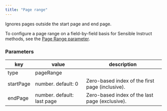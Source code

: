 ```yaml
---
title: "Page range"
---
```


Ignores pages outside the start page and end page.

To configure a page range on a field-by-field basis for Sensible Instruct methods, see the [Page Range parameter](/llm-based-extractions/advanced-prompt-configuration).

### Parameters

| key       | value                      | description                                     |
| --------- | -------------------------- | ----------------------------------------------- |
| type      | pageRange                  |                                                 |
| startPage | number. default: 0         | Zero-based index of the first page (inclusive). |
| endPage   | number. default: last page | Zero-based index of the last page (exclusive).  |